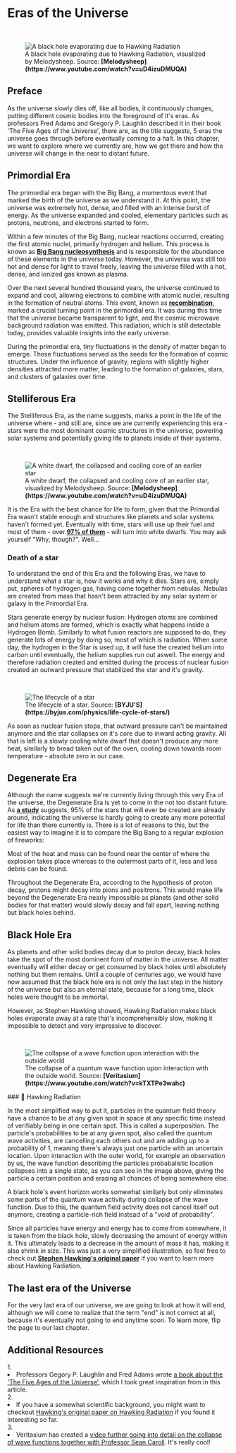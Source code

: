 
# Eras of the Universe

<br/>
<figure>
<Image src={require(".//../../../resources/images/blackhole2.png")} alt="A black hole evaporating due to Hawking Radiation" />
<figcaption style={{ color: "rgb(156, 156, 156)", fontSize: "14px", marginTop: "2px" }}>A black hole evaporating due to Hawking Radiation, visualized by Melodysheep. Source: <strong>[Melodysheep](https://www.youtube.com/watch?v=uD4izuDMUQA)</strong></figcaption>
</figure>

## Preface
As the universe slowly dies off, like all bodies, it continuously changes, putting different cosmic bodies into the foreground of it's eras. As professors Fred Adams and Gregory P. Laughlin described it in their book 'The Five Ages of the Universe', there are, as the title suggests, 5 eras the universe goes through before eventually coming to a halt. In this chapter, we want to explore where we currently are, how we got there and how the universe will change in the near to distant future.

## Primordial Era
The primordial era began with the Big Bang, a momentous event that marked the birth of the universe as we understand it. At this point, the universe was extremely hot, dense, and filled with an intense burst of energy. As the universe expanded and cooled, elementary particles such as protons, neutrons, and electrons started to form.

Within a few minutes of the Big Bang, nuclear reactions occurred, creating the first atomic nuclei, primarily hydrogen and helium. This process is known as <strong>[Big Bang nucleosynthesis](https://en.wikipedia.org/wiki/Big_Bang_nucleosynthesis)</strong> and is responsible for the abundance of these elements in the universe today. However, the universe was still too hot and dense for light to travel freely, leaving the universe filled with a hot, dense, and ionized gas known as plasma.

Over the next several hundred thousand years, the universe continued to expand and cool, allowing electrons to combine with atomic nuclei, resulting in the formation of neutral atoms. This event, known as <strong>[recombination](https://en.wikipedia.org/wiki/Recombination_(cosmology))</strong>, marked a crucial turning point in the primordial era. It was during this time that the universe became transparent to light, and the cosmic microwave background radiation was emitted. This radiation, which is still detectable today, provides valuable insights into the early universe.

During the primordial era, tiny fluctuations in the density of matter began to emerge. These fluctuations served as the seeds for the formation of cosmic structures. Under the influence of gravity, regions with slightly higher densities attracted more matter, leading to the formation of galaxies, stars, and clusters of galaxies over time.

## Stelliferous Era
The Stelliferous Era, as the name suggests, marks a point in the life of the universe where - and still are, since we are currently experiencing this era - stars were the most dominant cosmic structures in the universe, powering solar systems and potentially giving life to planets inside of their systems.

<br/>
<figure>
<Image src={require(".//../../../resources/images/whitedwarf.png")} alt="A white dwarf, the collapsed and cooling core of an earlier star" />
<figcaption style={{ color: "rgb(156, 156, 156)", fontSize: "14px", marginTop: "2px" }}>A white dwarf, the collapsed and cooling core of an earlier star, visualized by Melodysheep. Source: <strong>[Melodysheep](https://www.youtube.com/watch?v=uD4izuDMUQA)</strong></figcaption>
</figure>

It is the Era with the best chance for life to form, given that the Primordial Era wasn't stable enough and structures like planets and solar systems haven't formed yet. Eventually with time, stars will use up their fuel and most of them - over <strong>[97% of them](https://iopscience.iop.org/article/10.1086/319535)</strong> - will turn into white dwarfs. You may ask yourself "Why, though?". Well...

### Death of a star
To understand the end of this Era and the following Eras, we have to understand what a star is, how it works and why it dies. Stars are, simply put, spheres of hydrogen gas, having come together from nebulas. Nebulas are created from mass that hasn't been attracted by any solar system or galaxy in the Primordial Era.

Stars generate energy by nuclear fusion: Hydrogen atoms are combined and helium atoms are formed, which is exactly what happens inside a Hydrogen Bomb. Similarly to what fusion reactors are supposed to do, they generate lots of energy by doing so, most of which is radiation. When some day, the hydrogen in the Star is used up, it will fuse the created helium into carbon until eventually, the helium supplies run out aswell. The energy and therefore radiation created and emitted during the process of nuclear fusion created an outward pressure that stabilized the star and it's gravity. 

<br/>
<figure>
<Image src={require(".//../../../resources/images/lifecycle.png")} alt="The lifecycle of a star" />
<figcaption style={{ color: "rgb(156, 156, 156)", fontSize: "14px", marginTop: "2px" }}>The lifecycle of a star. Source: <strong>[BYJU'S](https://byjus.com/physics/life-cycle-of-stars/)</strong></figcaption>
</figure>

As soon as nuclear fusion stops, that outward pressure can't be maintained anymore and the star collapses on it's core due to inward acting gravity.  All that is left is a slowly cooling white dwarf that doesn't produce any more heat, similarly to bread taken out of the oven, cooling down towards room temperature - absolute zero in our case.

## Degenerate Era
Although the name suggests we're currently living through this very Era of the universe, the Degenerate Era is yet to come in the not too distant future. As <strong>[a study](https://www.wired.com/2012/11/universe-making-stars/#:~:text=That%20means%20that%20rate%20at%20which%20new%20stars,universe%20will%20ever%20see%20have%20already%20been%20born)</strong> suggests, 95% of the stars that will ever be created are already around, indicating the universe is hardly going to create any more potential for life than there currently is. There is a lot of reasons to this, but the easiest way to imagine it is to compare the Big Bang to a regular explosion of fireworks:

Most of the heat and mass can be found near the center of where the explosion takes place whereas to the outermost parts of it, less and less debris can be found.

Throughout the Degenerate Era, according to the hypothesis of proton decay, protons might decay into pions and positrons. This would make life beyond the Degenerate Era nearly impossible as planets (and other solid bodies for that matter) would slowly decay and fall apart, leaving nothing but black holes behind.

## Black Hole Era
As planets and other solid bodies decay due to proton decay, black holes take the spot of the most dominent form of matter in the universe. All matter eventually will either decay or get consumed by black holes until absolutely nothing but them remains. Until a couple of centuries ago, we would have now assumed that the black hole era is not only the last step in the history of the universe but also an eternal state, because for a long time, black holes were thought to be immortal.

However, as Stephen Hawking showed, Hawking Radiation makes black holes evaporate away at a rate that's incomprehensibly slow, making it impossible to detect and very impressive to discover. 

<br/>
<figure>
<Image src={require(".//../../../resources/images/wave.png")} alt="The collapse of a wave function upon interaction with the outside world" />
<figcaption style={{ color: "rgb(156, 156, 156)", fontSize: "14px", marginTop: "2px" }}>The collapse of a quantum wave function upon interaction with the outside world. Source: <strong>[Veritasium](https://www.youtube.com/watch?v=kTXTPe3wahc)</strong></figcaption>
</figure>

<Callout type="info" emoji="">
### 📘 Hawking Radiation

In the most simplified way to put it, particles in the quantum field theory have a chance to be at any given spot in space at any specific time instead of verifiably being in one certain spot. This is called a superposition. The particle's probabilities to be at any given spot, also called the quantum wave activities, are cancelling each others out and are adding up to a probability of 1, meaning there's always just one particle with an uncertain location. Upon interaction with the outer world, for example an observation by us, the wave function describing the particles probabalistic location collapses into a single state, as you can see in the image above, giving the particle a certain position and erasing all chances of being somewhere else. 

A black hole's event horizon works somewhat similarly but only eliminates some parts of the quantum wave activity during collapse of the wave function. Due to this, the quantum field activity does not cancel itself out anymore, creating a particle-rich field instead of a "void of probability".

Since all particles have energy and energy has to come from somewhere, it is taken from the black hole, slowly decreasing the amount of energy within it. This ultimately leads to a decrease in the amount of mass it has, making it also shrink in size. This was just a very simplified illustration, so feel free to check out <strong>[Stephen Hawking's original paper](https://www.brainmaster.com/software/pubs/physics/Hawking%20Particle%20Creation.pdf)</strong> if you want to learn more about Hawking Radiation.
<br />
</Callout>

## The last era of the Universe
For the very last era of our universe, we are going to look at how it will end, although we will come to realize that the term "end" is not correct at all, because it's eventually not going to end anytime soon. To learn more, flip the page to our last chapter. 


## Additional Resources
<AdditionalResources>
  <div>
    <span>1. </span><li>Professors Gegory P. Laughlin and Fred Adams wrote <a href="https://en.wikipedia.org/wiki/The_Five_Ages_of_the_Universe" target="_blank">a book about the 'The Five Ages of the Universe'</a>, which I took great inspiration from in this article.</li>
  </div>
  <div>
    <span>2. </span><li>If you have a somewhat scientific background, you might want to checkout <a href="https://www.brainmaster.com/software/pubs/physics/Hawking%20Particle%20Creation.pdf" target="_blank">Hawking's original paper on Hawking Radiation</a> if you found it interesting so far.</li>
  </div>
  <div>
    <span>3. </span><li>Veritasium has created a <a href="https://www.youtube.com/watch?v=kTXTPe3wahc" target="_blank">video further going into detail on the collapse of wave functions together with Professor Sean Caroll</a>. It's really cool!</li>
  </div>
</AdditionalResources>